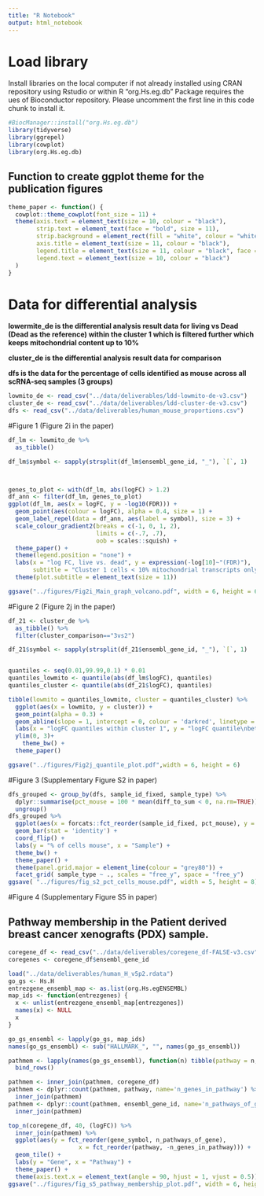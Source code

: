 ```yaml
---
title: "R Notebook"
output: html_notebook
---
```


# Load library

Install libraries on the local computer if not already installed using CRAN repository using Rstudio or within R
"org.Hs.eg.db" Package requires the ues of Bioconductor repository. Please uncomment the first line in this code chunk to install it. 
```r
#BiocManager::install("org.Hs.eg.db")
library(tidyverse)
library(ggrepel)
library(cowplot)
library(org.Hs.eg.db)
```



## Function to create ggplot theme for the publication figures
```r
theme_paper <- function() {
  cowplot::theme_cowplot(font_size = 11) +
  theme(axis.text = element_text(size = 10, colour = "black"),
        strip.text = element_text(face = "bold", size = 11),
        strip.background = element_rect(fill = "white", colour = "white"),
        axis.title = element_text(size = 11, colour = "black"),
        legend.title = element_text(size = 11, colour = "black", face = "bold"),
        legend.text = element_text(size = 10, colour = "black")
  )
}
```



# Data for differential analysis

**lowermite_de is the differential analysis result data for living vs Dead (Dead as the reference) within the cluster 1 which is filtered further which keeps mitochondrial content up to 10%**

**cluster_de is the differential analysis result data for comparison**

**dfs is the data for the percentage of cells identified as mouse across all scRNA-seq samples (3 groups)** 

```r
lowmito_de <- read_csv("../data/deliverables/ldd-lowmito-de-v3.csv")
cluster_de <- read_csv("../data/deliverables/ldd-cluster-de-v3.csv")
dfs <- read_csv("../data/deliverables/human_mouse_proportions.csv")
```


#Figure 1 (Figure 2i in the paper)
```r
df_lm <- lowmito_de %>% 
  as_tibble()

df_lm$symbol <- sapply(strsplit(df_lm$ensembl_gene_id, "_"), `[`, 1)



genes_to_plot <- with(df_lm, abs(logFC) > 1.2)
df_ann <- filter(df_lm, genes_to_plot)
ggplot(df_lm, aes(x = logFC, y = -log10(FDR))) +
  geom_point(aes(colour = logFC), alpha = 0.4, size = 1) +
  geom_label_repel(data = df_ann, aes(label = symbol), size = 3) +
  scale_colour_gradient2(breaks = c(-1, 0, 1, 2),
                         limits = c(-.7, .7), 
                         oob = scales::squish) +
  theme_paper() +
  theme(legend.position = "none") +
  labs(x = "log FC, live vs. dead", y = expression(-log[10]~"(FDR)"),
       subtitle = "Cluster 1 cells < 10% mitochondrial transcripts only") +
  theme(plot.subtitle = element_text(size = 11))

ggsave("../figures/Fig2i_Main_graph_volcano.pdf", width = 6, height = 6)
```





#Figure 2 (Figure 2j in the paper)
```r
df_21 <- cluster_de %>%
  as_tibble() %>%
  filter(cluster_comparison=="3vs2")

df_21$symbol <- sapply(strsplit(df_21$ensembl_gene_id, "_"), `[`, 1)


quantiles <- seq(0.01,99.99,0.1) * 0.01
quantiles_lowmito <- quantile(abs(df_lm$logFC), quantiles) 
quantiles_cluster <- quantile(abs(df_21$logFC), quantiles) 

tibble(lowmito = quantiles_lowmito, cluster = quantiles_cluster) %>% 
  ggplot(aes(x = lowmito, y = cluster)) +
  geom_point(alpha = 0.3) +
  geom_abline(slope = 1, intercept = 0, colour = 'darkred', linetype = 2) +
  labs(x = "logFC quantiles within cluster 1", y = "logFC quantile\nbetween clusters 1 & 2")+
  ylim(0, 3)+
    theme_bw() +
  theme_paper() 

ggsave("../figures/Fig2j_quantile_plot.pdf",width = 6, height = 6)
```



#Figure 3 (Supplementary Figure S2 in paper)
```r
dfs_grouped <- group_by(dfs, sample_id_fixed, sample_type) %>% 
  dplyr::summarise(pct_mouse = 100 * mean(diff_to_sum < 0, na.rm=TRUE)) %>% 
  ungroup()
dfs_grouped %>% 
  ggplot(aes(x = forcats::fct_reorder(sample_id_fixed, pct_mouse), y = pct_mouse)) +
  geom_bar(stat = 'identity') +
  coord_flip() +
  labs(y = "% of cells mouse", x = "Sample") +
  theme_bw() +
  theme_paper() +
  theme(panel.grid.major = element_line(colour = "grey80")) +
  facet_grid( sample_type ~ ., scales = "free_y", space = "free_y")
ggsave( "../figures/fig_s2_pct_cells_mouse.pdf", width = 5, height = 8)
```



#Figure 4 (Supplementary Figure S5 in paper)


## Pathway membership in the Patient derived breast cancer xenografts (PDX) sample. 
```r
coregene_df <- read_csv("../data/deliverables/coregene_df-FALSE-v3.csv")
coregenes <- coregene_df$ensembl_gene_id
```

```r
load("../data/deliverables/human_H_v5p2.rdata")
go_gs <- Hs.H
entrezgene_ensembl_map <- as.list(org.Hs.egENSEMBL)
map_ids <- function(entrezgenes) {
  x <- unlist(entrezgene_ensembl_map[entrezgenes])
  names(x) <- NULL
  x
}
```

```r
go_gs_ensembl <- lapply(go_gs, map_ids)
names(go_gs_ensembl) <- sub("HALLMARK_", "", names(go_gs_ensembl))
```

```r
pathmem <- lapply(names(go_gs_ensembl), function(n) tibble(pathway = n, ensembl_gene_id = go_gs_ensembl[[n]])) %>% 
  bind_rows()
```

```r
pathmem <- inner_join(pathmem, coregene_df)
pathmem <- dplyr::count(pathmem, pathway, name='n_genes_in_pathway') %>% 
  inner_join(pathmem)
pathmem <- dplyr::count(pathmem, ensembl_gene_id, name='n_pathways_of_gene') %>% 
  inner_join(pathmem)
```

```r
top_n(coregene_df, 40, (logFC)) %>% 
  inner_join(pathmem) %>% 
  ggplot(aes(y = fct_reorder(gene_symbol, n_pathways_of_gene), 
                    x = fct_reorder(pathway, -n_genes_in_pathway))) +
  geom_tile() +
  labs(y = "Gene", x = "Pathway") +
  theme_paper() +
  theme(axis.text.x = element_text(angle = 90, hjust = 1, vjust = 0.5))
ggsave("../figures/fig_s5_pathway_membership_plot.pdf", width = 6, height = 9)
```


















